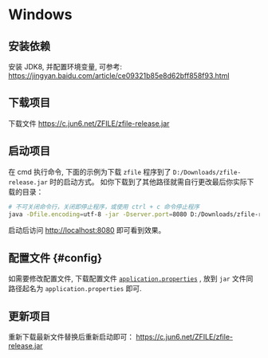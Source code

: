 # Windows

## 安装依赖

安装 JDK8, 并配置环境变量, 可参考: https://jingyan.baidu.com/article/ce09321b85e8d62bff858f93.html

## 下载项目

下载文件 https://c.jun6.net/ZFILE/zfile-release.jar

## 启动项目

在 cmd 执行命令, 下面的示例为下载 `zfile` 程序到了 `D:/Downloads/zfile-release.jar` 时的启动方式。
如你下载到了其他路径就需自行更改最后你实际下载的目录：

```bash showLineNumbers
# 不可关闭命令行，关闭即停止程序，或使用 ctrl + c 命令停止程序
java -Dfile.encoding=utf-8 -jar -Dserver.port=8080 D:/Downloads/zfile-release.jar
```

启动后访问 [http://localhost:8080](http://localhost:8080) 即可看到效果。

## 配置文件 {#config}

如需要修改配置文件, 下载配置文件 [`application.properties`](https://c.jun6.net/ZFILE/application.properties) , 放到 `jar` 文件同路径起名为 `application.properties` 即可.

## 更新项目

重新下载最新文件替换后重新启动即可： https://c.jun6.net/ZFILE/zfile-release.jar